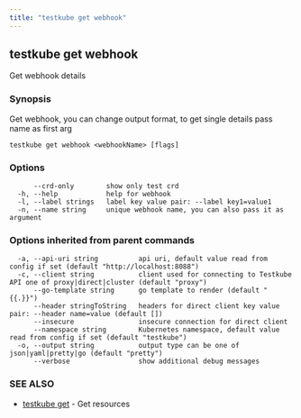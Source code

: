 ```yaml
---
title: "testkube get webhook"
---
```

<head>
  <meta name="docsearch:indexPrefix" content="reference-doc" />
</head>

## testkube get webhook

Get webhook details

### Synopsis

Get webhook, you can change output format, to get single details pass name as first arg

```
testkube get webhook <webhookName> [flags]
```

### Options

```
      --crd-only        show only test crd
  -h, --help            help for webhook
  -l, --label strings   label key value pair: --label key1=value1
  -n, --name string     unique webhook name, you can also pass it as argument
```

### Options inherited from parent commands

```
  -a, --api-uri string          api uri, default value read from config if set (default "http://localhost:8088")
  -c, --client string           client used for connecting to Testkube API one of proxy|direct|cluster (default "proxy")
      --go-template string      go template to render (default "{{.}}")
      --header stringToString   headers for direct client key value pair: --header name=value (default [])
      --insecure                insecure connection for direct client
      --namespace string        Kubernetes namespace, default value read from config if set (default "testkube")
  -o, --output string           output type can be one of json|yaml|pretty|go (default "pretty")
      --verbose                 show additional debug messages
```

### SEE ALSO

* [testkube get](testkube-get.mdx)	 - Get resources

